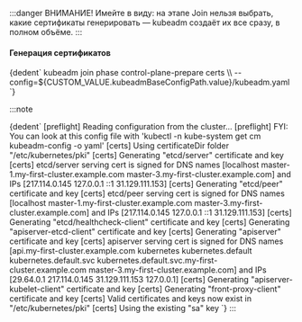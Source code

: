 

:::danger ВНИМАНИЕ!
Имейте в виду: на этапе Join нельзя выбрать, какие сертификаты генерировать — kubeadm создаёт их все сразу, в полном объёме.
:::

<h4>Генерация сертификатов</h4>
<CodeBlock language="bash">
  {dedent`
    kubeadm join phase control-plane-prepare certs \\
      --config=${CUSTOM_VALUE.kubeadmBaseConfigPath.value}/kubeadm.yaml
  `}
</CodeBlock>

:::note

<CodeBlock language="bash">
  {dedent`
    [preflight] Reading configuration from the cluster...
    [preflight] FYI: You can look at this config file with 'kubectl -n kube-system get cm kubeadm-config -o yaml'
    [certs] Using certificateDir folder "/etc/kubernetes/pki"
    [certs] Generating "etcd/server" certificate and key
    [certs] etcd/server serving cert is signed for DNS names [localhost master-1.my-first-cluster.example.com master-3.my-first-cluster.example.com] and IPs [217.114.0.145 127.0.0.1 ::1 31.129.111.153]
    [certs] Generating "etcd/peer" certificate and key
    [certs] etcd/peer serving cert is signed for DNS names [localhost master-1.my-first-cluster.example.com master-3.my-first-cluster.example.com] and IPs [217.114.0.145 127.0.0.1 ::1 31.129.111.153]
    [certs] Generating "etcd/healthcheck-client" certificate and key
    [certs] Generating "apiserver-etcd-client" certificate and key
    [certs] Generating "apiserver" certificate and key
    [certs] apiserver serving cert is signed for DNS names [api.my-first-cluster.example.com kubernetes kubernetes.default kubernetes.default.svc kubernetes.default.svc.my-first-cluster.example.com master-3.my-first-cluster.example.com] and IPs [29.64.0.1 217.114.0.145 31.129.111.153 127.0.0.1]
    [certs] Generating "apiserver-kubelet-client" certificate and key
    [certs] Generating "front-proxy-client" certificate and key
    [certs] Valid certificates and keys now exist in "/etc/kubernetes/pki"
    [certs] Using the existing "sa" key
  `}
</CodeBlock>
:::
